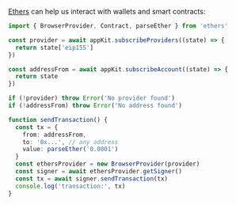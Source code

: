 [Ethers](https://docs.ethers.org/v6/) can help us interact with wallets and smart contracts:

```ts
import { BrowserProvider, Contract, parseEther } from 'ethers'

const provider = await appKit.subscribeProviders((state) => {
  return state['eip155']
})

const addressFrom = await appKit.subscribeAccount((state) => {
  return state
})

if (!provider) throw Error('No provider found')
if (!addressFrom) throw Error('No address found')

function sendTransaction() {
  const tx = {
    from: addressFrom,
    to: '0x...', // any address
    value: parseEther('0.0001')
  }
  const ethersProvider = new BrowserProvider(provider)
  const signer = await ethersProvider.getSigner()
  const tx = await signer.sendTransaction(tx)
  console.log('transaction:', tx)
}
```
